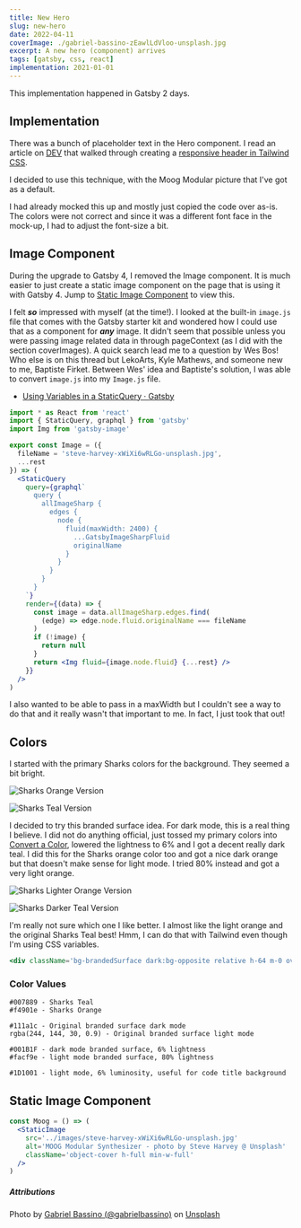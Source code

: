 ```yaml
---
title: New Hero
slug: new-hero
date: 2022-04-11
coverImage: ./gabriel-bassino-zEawlLdVloo-unsplash.jpg
excerpt: A new hero (component) arrives
tags: [gatsby, css, react]
implementation: 2021-01-01
---
```


<Warning>

This implementation happened in Gatsby 2 days.

</Warning>

## Implementation

There was a bunch of placeholder text in the Hero component. I read an article on [DEV](https://dev.to/) that walked through creating a [responsive header in Tailwind CSS](https://dev.to/dailydevtips1/responsive-header-in-tailwind-css-2djn).

I decided to use this technique, with the Moog Modular picture that I've got as a default.

I had already mocked this up and mostly just copied the code over as-is. The colors were not correct and since it was a different font face in the mock-up, I had to adjust the font-size a bit.

## Image Component

<Warning>

During the upgrade to Gatsby 4, I removed the Image component. It is much easier to just create a static image component on the page that is using it with Gatsby 4. Jump to [Static Image Component](#static-image-component) to view this.

</Warning>

I felt _**so**_ impressed with myself (at the time!). I looked at the built-in `image.js` file that comes with the Gatsby starter kit and wondered how I could use that as a component for _**any**_ image. It didn't seem that possible unless you were passing image related data in through pageContext (as I did with the section coverImages). A quick search lead me to a question by Wes Bos! Who else is on this thread but LekoArts, Kyle Mathews, and someone new to me, Baptiste Firket. Between Wes' idea and Baptiste's solution, I was able to convert `image.js` into my `Image.js` file.

- [Using Variables in a StaticQuery · Gatsby](https://spectrum.chat/gatsby-js/general/using-variables-in-a-staticquery~abee4d1d-6bc4-4202-afb2-38326d91bd05)

```jsx
import * as React from 'react'
import { StaticQuery, graphql } from 'gatsby'
import Img from 'gatsby-image'

export const Image = ({
  fileName = 'steve-harvey-xWiXi6wRLGo-unsplash.jpg',
  ...rest
}) => (
  <StaticQuery
    query={graphql`
      query {
        allImageSharp {
          edges {
            node {
              fluid(maxWidth: 2400) {
                ...GatsbyImageSharpFluid
                originalName
              }
            }
          }
        }
      }
    `}
    render={(data) => {
      const image = data.allImageSharp.edges.find(
        (edge) => edge.node.fluid.originalName === fileName
      )
      if (!image) {
        return null
      }
      return <Img fluid={image.node.fluid} {...rest} />
    }}
  />
)
```

I also wanted to be able to pass in a maxWidth but I couldn't see a way to do that and it really wasn't that important to me. In fact, I just took that out!

## Colors

I started with the primary Sharks colors for the background. They seemed a bit bright.

![Sharks Orange Version](hero-sharks-orange.png)

![Sharks Teal Version](hero-sharks-teal.png)

I decided to try this branded surface idea. For dark mode, this is a real thing I believe. I did not do anything official, just tossed my primary colors into [Convert a Color](http://convertacolor.com), lowered the lightness to 6% and I got a decent really dark teal. I did this for the Sharks orange color too and got a nice dark orange but that doesn't make sense for light mode. I tried 80% instead and got a very light orange.

![Sharks Lighter Orange Version](hero-lighter-orange.png)

![Sharks Darker Teal Version](hero-darker-teal.png)

I'm really not sure which one I like better. I almost like the light orange and the original Sharks Teal best! Hmm, I can do that with Tailwind even though I'm using CSS variables.

```jsx
<div className='bg-brandedSurface dark:bg-opposite relative h-64 m-0 overflow-hidden rounded-lg'>
```

### Color Values

```info
#007889 - Sharks Teal
#f4901e - Sharks Orange

#111a1c - Original branded surface dark mode
rgba(244, 144, 30, 0.9) - Original branded surface light mode

#001B1F - dark mode branded surface, 6% lightness
#facf9e - light mode branded surface, 80% lightness

#1D1001 - light mode, 6% luminosity, useful for code title background
```

## Static Image Component

```jsx
const Moog = () => (
  <StaticImage
    src='../images/steve-harvey-xWiXi6wRLGo-unsplash.jpg'
    alt='MOOG Modular Synthesizer - photo by Steve Harvey @ Unsplash'
    className='object-cover h-full min-w-full'
  />
)
```

##### Attributions

Photo by [Gabriel Bassino (@gabrielbassino)](https://unsplash.com/@gabrielbassino?utm_source=unsplash&utm_medium=referral&utm_content=creditCopyText)
on [Unsplash](https://unsplash.com/s/photos/hero?utm_source=unsplash&utm_medium=referral&utm_content=creditCopyText)
